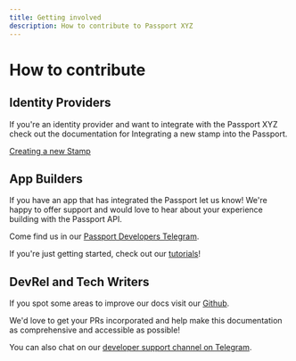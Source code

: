 ```yaml
---
title: Getting involved
description: How to contribute to Passport XYZ
---
```


# How to contribute

## Identity Providers

If you're an identity provider and want to integrate with the Passport XYZ check out the documentation for Integrating a new stamp into the Passport.

[Creating a new Stamp](../stamps/integrating-a-new-stamp.md)


## App Builders

If you have an app that has integrated the Passport let us know! We're happy to offer support and would love to hear about your experience building with the Passport API.

Come find us in our [Passport Developers Telegram](https://t.me/+Mcp9RsRV7tVmYjZh).

If you're just getting started, check out our [tutorials](../building-with-passport/tutorials)!



## DevRel and Tech Writers

If you spot some areas to improve our docs visit our [Github](https://github.com/passportxyz/passport-docs).

We'd love to get your PRs incorporated and help make this documentation as comprehensive and accessible as possible!

You can also chat on our [developer support channel on Telegram](https://t.me/+Mcp9RsRV7tVmYjZh).